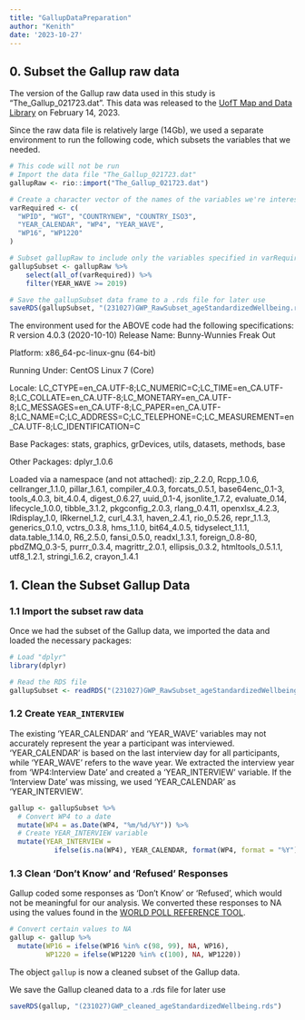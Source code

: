 ```yaml
---
title: "GallupDataPreparation"
author: "Kenith"
date: '2023-10-27'
---
```


## 0. Subset the Gallup raw data

The version of the Gallup raw data used in this study is "The_Gallup_021723.dat". This data was released to the [UofT Map and Data Library](https://mdl.library.utoronto.ca/collections/numeric-data/gallup) on February 14, 2023.

Since the raw data file is relatively large (14Gb), we used a separate environment to run the following code, which subsets the variables that we needed.

```r
# This code will not be run
# Import the data file "The_Gallup_021723.dat"
gallupRaw <- rio::import("The_Gallup_021723.dat")

# Create a character vector of the names of the variables we're interested in
varRequired <- c(
  "WPID", "WGT", "COUNTRYNEW", "COUNTRY_ISO3",
  "YEAR_CALENDAR", "WP4", "YEAR_WAVE",
  "WP16", "WP1220"
)

# Subset gallupRaw to include only the variables specified in varRequired
gallupSubset <- gallupRaw %>% 
    select(all_of(varRequired)) %>% 
    filter(YEAR_WAVE >= 2019)

# Save the gallupSubset data frame to a .rds file for later use
saveRDS(gallupSubset, "(231027)GWP_RawSubset_ageStandardizedWellbeing.rds")
```

The environment used for the ABOVE code had the following specifications:
R version 4.0.3 (2020-10-10)
Release Name: Bunny-Wunnies Freak Out

Platform: x86_64-pc-linux-gnu (64-bit)

Running Under: CentOS Linux 7 (Core)

Locale: LC_CTYPE=en_CA.UTF-8;LC_NUMERIC=C;LC_TIME=en_CA.UTF-8;LC_COLLATE=en_CA.UTF-8;LC_MONETARY=en_CA.UTF-8;LC_MESSAGES=en_CA.UTF-8;LC_PAPER=en_CA.UTF-8;LC_NAME=C;LC_ADDRESS=C;LC_TELEPHONE=C;LC_MEASUREMENT=en_CA.UTF-8;LC_IDENTIFICATION=C

Base Packages: stats, graphics, grDevices, utils, datasets, methods, base

Other Packages: dplyr_1.0.6

Loaded via a namespace (and not attached): zip_2.2.0, Rcpp_1.0.6, cellranger_1.1.0, pillar_1.6.1, compiler_4.0.3, forcats_0.5.1, base64enc_0.1-3, tools_4.0.3, bit_4.0.4, digest_0.6.27, uuid_0.1-4, jsonlite_1.7.2, evaluate_0.14, lifecycle_1.0.0, tibble_3.1.2, pkgconfig_2.0.3, rlang_0.4.11, openxlsx_4.2.3, IRdisplay_1.0, IRkernel_1.2, curl_4.3.1, haven_2.4.1, rio_0.5.26, repr_1.1.3, generics_0.1.0, vctrs_0.3.8, hms_1.1.0, bit64_4.0.5, tidyselect_1.1.1, data.table_1.14.0, R6_2.5.0, fansi_0.5.0, readxl_1.3.1, foreign_0.8-80, pbdZMQ_0.3-5, purrr_0.3.4, magrittr_2.0.1, ellipsis_0.3.2, htmltools_0.5.1.1, utf8_1.2.1, stringi_1.6.2, crayon_1.4.1

## 1. Clean the Subset Gallup Data

### 1.1 Import the subset raw data

Once we had the subset of the Gallup data, we imported the data and loaded the necessary packages:

```r
# Load "dplyr"
library(dplyr)

# Read the RDS file
gallupSubset <- readRDS("(231027)GWP_RawSubset_ageStandardizedWellbeing.rds")
```

### 1.2 Create `YEAR_INTERVIEW` 

The existing 'YEAR_CALENDAR' and 'YEAR_WAVE' variables may not accurately represent the year a participant was interviewed. 'YEAR_CALENDAR' is based on the last interview day for all participants, while 'YEAR_WAVE' refers to the wave year. We extracted the interview year from 'WP4:Interview Date' and created a 'YEAR_INTERVIEW' variable. If the 'Interview Date' was missing, we used 'YEAR_CALENDAR' as 'YEAR_INTERVIEW'.

```r
gallup <- gallupSubset %>%
  # Convert WP4 to a date
  mutate(WP4 = as.Date(WP4, "%m/%d/%Y")) %>%
  # Create YEAR_INTERVIEW variable
  mutate(YEAR_INTERVIEW =
           ifelse(is.na(WP4), YEAR_CALENDAR, format(WP4, format = "%Y")))
```

### 1.3 Clean 'Don't Know' and 'Refused' Responses

Gallup coded some responses as 'Don't Know' or 'Refused', which would not be meaningful for our analysis. We converted these responses to NA using the values found in the [WORLD POLL REFERENCE TOOL](https://wpr.gallup.com/).

```r
# Convert certain values to NA
gallup <- gallup %>%
  mutate(WP16 = ifelse(WP16 %in% c(98, 99), NA, WP16),
         WP1220 = ifelse(WP1220 %in% c(100), NA, WP1220))
```



The object `gallup` is now a cleaned subset of the Gallup data.

We save the Gallup cleaned data to a .rds file for later use

```r
saveRDS(gallup, "(231027)GWP_cleaned_ageStandardizedWellbeing.rds")
```
